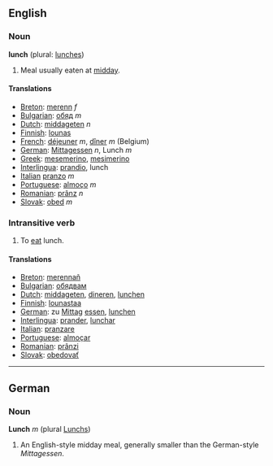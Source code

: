 ==English==
===Noun===
'''lunch''' (plural: [[lunches]])

# Meal usually eaten at [[midday]].
====Translations====
*[[Breton]]: [[merenn]] ''f''
*[[Bulgarian]]: [[обяд]] ''m''
*[[Dutch]]: [[middageten]] ''n''
*[[Finnish]]: [[lounas]]
*[[French]]: [[déjeuner]] ''m'', [[dîner]] ''m'' (Belgium)
*[[German]]: [[Mittagessen]] ''n'', Lunch ''m''
*[[Greek]]: [[mesemerino]], [[mesimerino]]
*[[Interlingua]]: [[prandio]], lunch
*[[Italian]] [[pranzo]] ''m''
*[[Portuguese]]: [[almoço]] ''m''
*[[Romanian]]: [[prânz]] ''n''
*[[Slovak]]: [[obed]] ''m''

===Intransitive verb===
# To [[eat]] lunch.

====Translations====
*[[Breton]]: [[merennañ]]
*[[Bulgarian]]: [[обядвам]]
*[[Dutch]]: [[middageten]], [[dineren]], [[lunchen]]
*[[Finnish]]: [[lounastaa]]
*[[German]]: zu [[Mittag]] [[essen]], [[lunchen]]
*[[Interlingua]]: [[prander]], [[lunchar]]
*[[Italian]]: [[pranzare]]
*[[Portuguese]]: [[almoçar]]
*[[Romanian]]: [[prânzi]]
*[[Slovak]]: [[obedovať]]


----
==German==
===Noun===
'''Lunch''' ''m'' (plural [[Lunchs]])

# An English-style midday meal, generally smaller than the German-style ''Mittagessen''.